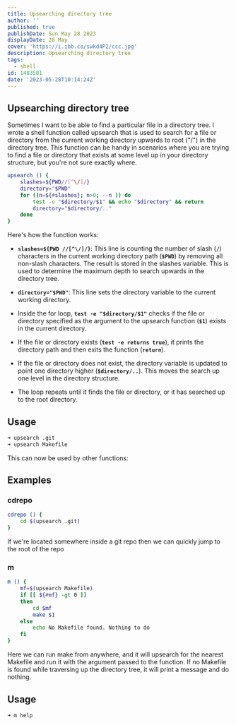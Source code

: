 ```yaml
---
title: Upsearching directory tree
author: ''
published: true
publishDate: Sun May 28 2023
displayDate: 28 May
cover: 'https://i.ibb.co/swkd4P2/ccc.jpg'
description: Upsearching directory tree
tags:
  - shell
id: 1483581
date: '2023-05-28T10:14:24Z'
---
```


## Upsearching directory tree

Sometimes I want to be able to find a particular file in a directory tree. I wrote a shell function called upsearch that is used to search for a file or directory from the current working directory upwards to root ("/") in the directory tree. This function can be handy in scenarios where you are trying to find a file or directory that exists at some level up in your directory structure, but you're not sure exactly where.


```bash
upsearch () {
	slashes=${PWD//[^\/]/}
	directory="$PWD"
	for ((n=${#slashes}; n>0; --n )) do
		test -e "$directory/$1" && echo "$directory" && return
		directory="$directory/.."
	done
}
```

Here's how the function works:

  * **`slashes=${PWD //[^\/]/}`**: This line is counting the number of slash (**`/`**) characters in the current working directory path (**`$PWD`**) by removing all non-slash characters. The result is stored in the slashes variable. This is used to determine the maximum depth to search upwards in the directory tree.

  * **`directory="$PWD"`**: This line sets the directory variable to the current working directory.

  * Inside the for loop, **`test -e "$directory/$1"`** checks if the file or directory specified as the argument to the upsearch function (**`$1`**) exists in the current directory.

  * If the file or directory exists (**`test -e returns true`**), it prints the directory path and then exits the function (**`return`**).

  * If the file or directory does not exist, the directory variable is updated to point one directory higher (**`$directory/..`**). This moves the search up one level in the directory structure.

  * The loop repeats until it finds the file or directory, or it has searched up to the root directory.

## Usage

```bash
➜ upsearch .git
➜ upsearch Makefile
```

This can now be used by other functions:

## Examples

### cdrepo

```bash
cdrepo () {
	cd $(upsearch .git)
}
```

If we're located somewhere inside a git repo then we can quickly jump to the root of the repo

### m

```bash
m () {
	mf=$(upsearch Makefile)
	if [[ ${#mf} -gt 0 ]]
	then
		cd $mf
		make $1
	else
		echo No Makefile found. Nothing to do
	fi
}
```

Here we can run make from anywhere, and it will upsearch for the nearest Makefile and run it with the argument passed to the function. If no Makefile is found while traversing up the directory tree, it will print a message and do nothing.

## Usage

```bash
➜ m help
```
